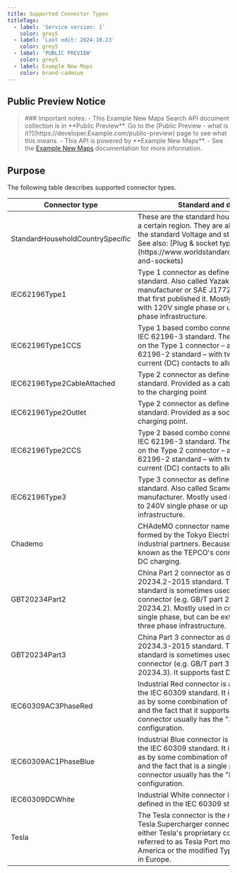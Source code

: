 ---
title: Supported Connector Types
titleTags:
  - label: 'Service version: 1'
    color: grey5
  - label: 'Last edit: 2024.10.23'
    color: grey5
  - label: 'PUBLIC PREVIEW'
    color: grey5
  - label: Example New Maps
    color: brand-cadmium
---

## Public Preview Notice  

<Blockquote type="announcement" hasIcon> 
### Important notes:
- This Example New Maps Search API document collection is in **Public Preview**. Go to the  [Public Preview - what is it?](https://developer.Example.com/public-preview)  page to see what this means.
- This API is powered by **Example New Maps**.
- See the <a href="https://developer.Example.com/Example-New-maps/documentation/introduction">Example New Maps</a> documentation for more information.
</Blockquote>  

## Purpose  

The following table describes supported connector types.  

<table data-notbreakword>
	<thead>
		<tr>
			<th scope="col" style={{'fontSize':'1em'}}>Connector type</th>
			<th scope="col" style={{'fontSize':'1em'}}>Standard and description</th>
		</tr>
	</thead>
	<tbody>
		<tr>
			<td>StandardHouseholdCountrySpecific</td>
			<td>
			<div>These are the standard household connectors for a certain region. They are all AC single phase and the standard Voltage and standard Amperage.<br />
			See also:  [Plug &amp; socket types - World Standards](https://www.worldstandards.eu/electricity/plugs-and-sockets) </div>
			</td>
		</tr>
		<tr>
			<td>IEC62196Type1</td>
			<td>
			<div>Type 1 connector as defined in the IEC 62196-2 standard. Also called Yazaki after the original manufacturer or SAE J1772 after the standard that first published it. Mostly used in combination with 120V single phase or up to 240V single phase infrastructure.</div>
			</td>
		</tr>
		<tr>
			<td>IEC62196Type1CCS</td>
			<td>
			<div>Type 1 based combo connector as defined in the IEC 62196-3 standard. The connector is based on the&nbsp;Type 1 connector&nbsp;&ndash; as defined in the IEC 62196-2 standard &ndash; with two additional direct current (DC) contacts to allow DC fast charging.</div>
			</td>
		</tr>
		<tr>
			<td>IEC62196Type2CableAttached</td>
			<td>
			<div>Type 2 connector as defined in the IEC 62196-2 standard. Provided as a cable and plug attached to the charging point</div>
			</td>
		</tr>
		<tr>
			<td>IEC62196Type2Outlet</td>
			<td>
			<div>Type 2 connector as defined in the IEC 62196-2 standard. Provided as a socket set into the charging point.</div>
			</td>
		</tr>
		<tr>
			<td>IEC62196Type2CCS</td>
			<td>
			<div>Type 2 based combo connector as defined in the IEC 62196-3 standard. The connector is based on the&nbsp;Type 2 connector&nbsp;&ndash; as defined in the IEC 62196-2 standard &ndash; with two additional direct current (DC) contacts to allow DC fast charging.</div>
			</td>
		</tr>
		<tr>
			<td>IEC62196Type3</td>
			<td>
			<div>Type 3 connector as defined in the IEC 62196-2 standard. Also called Scame after the original manufacturer. Mostly used in combination with up to 240V single phase or up to 420V three phase infrastructure.</div>
			</td>
		</tr>
		<tr>
			<td>Chademo</td>
			<td>
			<div>CHAdeMO connector named after an association formed by the Tokyo Electric Power Company and industrial partners. Because of this is is also known as the TEPCO&#39;s connector. It supports fast DC charging.</div>
			</td>
		</tr>
		<tr>
			<td>GBT20234Part2</td>
			<td>
			<div>China Part 2 connector as defined in the GB/T 20234.2-2015 standard. The name of the standard is sometimes used to refer to the connector (e.g. GB/T part 2 or even GB/T 20234.2). Mostly used in combination with 220V single phase, but can be extended to work with three phase infrastructure.</div>
			</td>
		</tr>
		<tr>
			<td>GBT20234Part3</td>
			<td>
			<div>China Part 3 connector as defined in the GB/T 20234.3-2015 standard. The name of the standard is sometimes used to refer to the connector (e.g. GB/T part 3 or even GB/T 20234.3). It supports fast DC charging.</div>
			</td>
		</tr>
		<tr>
			<td>IEC60309AC3PhaseRed</td>
			<td>
			<div>Industrial Red connector is a connector defined in the IEC 60309 standard. It is sometime referred to as by some combination of the standard, the color and the fact that it supports three phases. The connector usually has the &quot;3P+N+E, 6h&quot; configuration.</div>
			</td>
		</tr>
		<tr>
			<td>IEC60309AC1PhaseBlue</td>
			<td>
			<div>Industrial Blue connector is a connector defined in the IEC 60309 standard. It is sometime referred to as by some combination of the standard, the color and the fact that is a single phase connector. The connector usually has the &quot;P+N+E, 6h&quot; configuration.</div>
			</td>
		</tr>
		<tr>
			<td>IEC60309DCWhite</td>
			<td>
			<div>Industrial White connector is a DC connector defined in the IEC 60309 standard.</div>
			</td>
		</tr>
		<tr>
			<td>Tesla</td>
			<td>
			<div>The Tesla connector is the regionally specific Tesla Supercharger connector. I.e. it refers to either Tesla&#39;s proprietary connector, sometimes referred to as Tesla Port mostly limited to North America or the modified Type 2 (DC over Type 2) in Europe.</div>
			</td>
		</tr>
	</tbody>
</table>  
